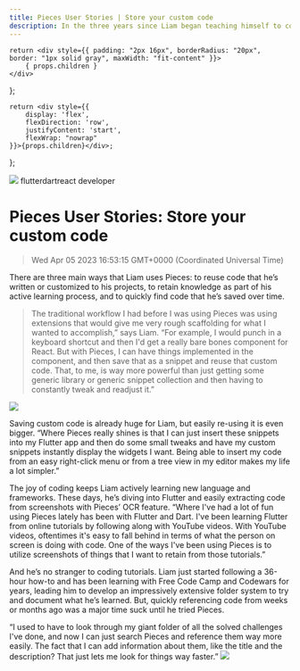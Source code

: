 ```yaml
---
title: Pieces User Stories | Store your custom code
description: In the three years since Liam began teaching himself to code, he’s experimented with nearly every developer tool on the internet— including Pieces. While it seemed like a nice-to-have when he first downloaded it, over time, Pieces transformed his workflow.
---
```


    return <div style={{ padding: "2px 16px", borderRadius: "20px", border: "1px solid gray", maxWidth: "fit-content" }}>
        { props.children }
    </div>
};

    return <div style={{
        display: 'flex',
        flexDirection: 'row',
        justifyContent: 'start',
        flexWrap: "nowrap"
    }}>{props.children}</div>;

};

<link rel="canonical" href="https://code.pieces.app/blog/store-your-custom-code" />

![](https://uploads-ssl.webflow.com/6143afec68f555387049efb3/62ed5e638ef1085a2718a62a_liam_blog.png)
<GridFlexRow><Tag>flutter</Tag><Tag>dart</Tag><Tag>react</Tag> <Tag>developer</Tag></GridFlexRow>

# Pieces User Stories: Store your custom code
> Wed Apr 05 2023 16:53:15 GMT+0000 (Coordinated Universal Time)

There are three main ways that Liam uses Pieces: to reuse code that he’s written or customized to his projects, to retain knowledge as part of his active learning process, and to quickly find code that he’s saved over time.

> The traditional workflow I had before I was using Pieces was using extensions that would give me very rough scaffolding for what I wanted to accomplish,” says Liam. “For example, I would punch in a keyboard shortcut and then I'd get a really bare bones component for React. But with Pieces, I can have things implemented in the component, and then save that as a snippet and reuse that custom code. That, to me, is way more powerful than just getting some generic library or generic snippet collection and then having to constantly tweak and readjust it.”

![](8f555387049efb3/62eadecbdbba21418224de5d_Screen%20Shot%202022-08-03%20at%2016.44.14.png)

Saving custom code is already huge for Liam, but easily re-using it is even bigger. “Where Pieces really shines is that I can just insert these snippets into my Flutter app and then do some small tweaks and have my custom snippets instantly display the widgets I want. Being able to insert my code from an easy right-click menu or from a tree view in my editor makes my life a lot simpler.”

The joy of coding keeps Liam actively learning new language and frameworks. These days, he’s diving into Flutter and easily extracting code from screenshots with Pieces’ OCR feature. “Where I've had a lot of fun using Pieces lately has been with Flutter and Dart. I've been learning Flutter from online tutorials by following along with YouTube videos. With YouTube videos, oftentimes it's easy to fall behind in terms of what the person on screen is doing with code. One of the ways I've been using Pieces is to utilize screenshots of things that I want to retain from those tutorials.”

And he’s no stranger to coding tutorials. Liam just started following a 36-hour how-to and has been learning with Free Code Camp and Codewars for years, leading him to develop an impressively extensive folder system to try and document what he’s learned. But, quickly referencing code from weeks or months ago was a major time suck until he tried Pieces.

“I used to have to look through my giant folder of all the solved challenges I've done, and now I can just search Pieces and reference them way more easily. The fact that I can add information about them, like the title and the description? That just lets me look for things way faster.”
![](8f555387049efb3/62eadca3ba0f77d65272e4b7_Screen%20Shot%202022-07-26%20at%2014.04.35.png)

